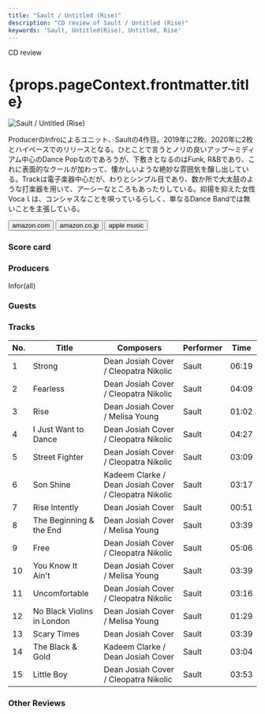 ```yaml
---
title: "Sault / Untitled (Rise)"
description: "CD review of Sault / Untitled (Rise)"
keywords: 'Sault, Untitled(Rise), Untitled, Rise'
---
```





<p className="largeP">CD review</p>
<h1 className="h1--no--margin">{props.pageContext.frontmatter.title}</h1>

<Row  className="image-card-group">
	<Column colMd={"4"} colLg={"4"} noGutterMdLeft="">
       <ImageCard>

![Sault / Untitled (Rise)](../../images/cd/sault1L.jpg) 

</ImageCard>
	</Column>
	<Column colMd={"8"} colLg={"8"} noGutterMdLeft="">
	<p>
	ProducerのInfroによるユニット、Saultの4作目。2019年に2枚、2020年に2枚とハイペースでのリリースとなる。ひとことで言うとノリの良いアップ～ミディアム中心のDance Popなのであろうが、下敷きとなるのはFunk, R&Bであり、これに表面的なクールが加わって、懐かしいような絶妙な雰囲気を醸し出している。Trackは電子楽器中心だが、わりとシンプル目であり、数か所で大太鼓のような打楽器を用いて、アーシーなところもあったりしている。抑揚を抑えた女性Vocaｌは、コンシャスなことを唄っているらしく、単なるDance Bandでは無いことを主張している。
	</p>
	<div>
	  <Button href="https://amzn.to/3ljiEAL" kind="primary" size="small" renderIcon={ArrowUpRight24}>
      amazon.com
    </Button>
    <Button href="https://amzn.to/2Ve7RNt" kind="secondary" size="small" renderIcon={ArrowUpRight24}>
      amazon.co.jp
    </Button>
		<Button href="https://apple.co/36ihVLS" kind="tertiary" size="small" renderIcon={ArrowUpRight24}>
      apple music
    </Button>
	</div>
	</Column>
</Row>
<Row >
	<Column colMd={"4"} colLg={"4"} noGutterMdLeft="">
<div>
  <h3>Score card</h3>
	<SliderJS1 value="5" />
  <SliderJS2 value="2" />
	<SliderJS3 value="1" />
  <SliderJS4 value="9" />
</div>
</Column>
<Column colMd={"8"} colLg={"8"} noGutterMdLeft="">
<div>
<h3>Producers</h3>
<p>
Infor(all)
</p>
<h3>Guests</h3>
<p>
</p>
</div>
</Column>
</Row>

<h3>Tracks</h3>

| No. |	 Title                     |	 Composers                                           | Performer | Time	 |
| --- |	-------------------------- | ----------------------------------------------------- | --------- | ----- |
|	1	  |	Strong                     | Dean Josiah Cover / Cleopatra Nikolic                 | Sault   	 | 06:19 |
|	2	  |	Fearless                   | Dean Josiah Cover / Cleopatra Nikolic                 | Sault   	 | 04:09 |
|	3	  |	Rise                       | Dean Josiah Cover / Melisa Young                      | Sault   	 | 01:02 |
|	4	  |	I Just Want to Dance       | Dean Josiah Cover / Cleopatra Nikolic                 | Sault   	 | 04:27 |
|	5	  |	Street Fighter             | Dean Josiah Cover / Cleopatra Nikolic                 | Sault   	 | 03:09 |
|	6	  |	Son Shine                  | Kadeem Clarke / Dean Josiah Cover / Cleopatra Nikolic | Sault   	 | 03:17 |
|	7	  |	Rise Intently              | Dean Josiah Cover                                     | Sault   	 | 00:51 |
|	8	  |	The Beginning & the End    | Dean Josiah Cover / Melisa Young                      | Sault   	 | 03:39 |
|	9	  |	Free                       | Dean Josiah Cover / Cleopatra Nikolic                 | Sault   	 | 05:06 |
|	10	|	You Know It Ain't          | Dean Josiah Cover / Melisa Young                      | Sault   	 | 03:39 |
|	11	|	Uncomfortable              | Dean Josiah Cover / Cleopatra Nikolic                 | Sault   	 | 03:16 |
|	12	|	No Black Violins in London | Dean Josiah Cover / Melisa Young                      | Sault   	 | 01:29 |
|	13	|	Scary Times                | Dean Josiah Cover                                     | Sault   	 | 03:39 |
|	14	|	The Black & Gold           | Kadeem Clarke / Dean Josiah Cover                     | Sault   	 | 03:04 |
|	15	|	Little Boy                 | Dean Josiah Cover / Cleopatra Nikolic                 | Sault   	 | 03:53 |

<h3>Other Reviews</h3>

<Row>
<Column colMd={3} colLg={3} noGutterMdLeft>
<Review1 />
</Column>
</Row>